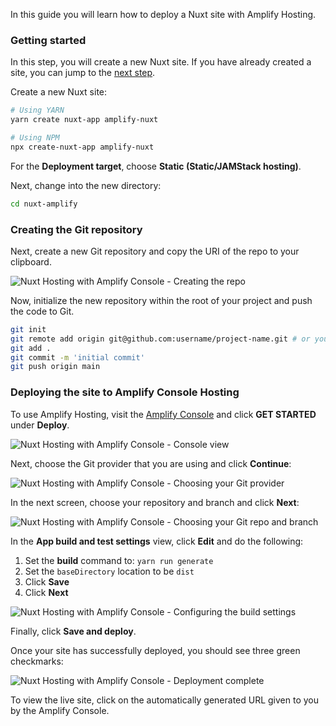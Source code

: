 In this guide you will learn how to deploy a Nuxt site with Amplify Hosting.

### Getting started

<Callout>

In this step, you will create a new Nuxt site. If you have already created a site, you can jump to the [next step](#creating-the-git-repository).

</Callout>

Create a new Nuxt site:

```sh
# Using YARN
yarn create nuxt-app amplify-nuxt

# Using NPM
npx create-nuxt-app amplify-nuxt
```

For the __Deployment target__, choose __Static (Static/JAMStack hosting)__.

Next, change into the new directory:

```sh
cd nuxt-amplify
```

### Creating the Git repository

Next, create a new Git repository and copy the URI of the repo to your clipboard.

![Nuxt Hosting with Amplify Console - Creating the repo](/images/hosting/nuxt/1.png)

Now, initialize the new repository within the root of your project and push the code to Git.

```sh
git init
git remote add origin git@github.com:username/project-name.git # or your git repository location
git add .
git commit -m 'initial commit'
git push origin main
```

### Deploying the site to Amplify Console Hosting

To use Amplify Hosting, visit the [Amplify Console](https://console.aws.amazon.com/amplify/home) and click __GET STARTED__ under __Deploy__.

![Nuxt Hosting with Amplify Console - Console view](/images/hosting/nuxt/2.png)

Next, choose the Git provider that you are using and click __Continue__:

![Nuxt Hosting with Amplify Console - Choosing your Git provider](/images/hosting/nuxt/3.png)

In the next screen, choose your repository and branch and click __Next__:

![Nuxt Hosting with Amplify Console - Choosing your Git repo and branch](/images/hosting/nuxt/4.png)

In the __App build and test settings__ view, click __Edit__ and do the following:

1. Set the __build__ command to: `yarn run generate`
2. Set the `baseDirectory` location to be `dist`
3. Click __Save__
4. Click __Next__

![Nuxt Hosting with Amplify Console - Configuring the build settings](/images/hosting/nuxt/5.png)

Finally, click __Save and deploy__.

Once your site has successfully deployed, you should see three green checkmarks:

![Nuxt Hosting with Amplify Console - Deployment complete](/images/hosting/nuxt/6.png)

To view the live site, click on the automatically generated URL given to you by the Amplify Console.